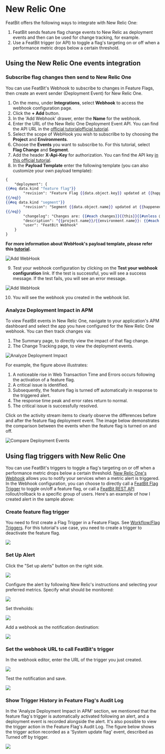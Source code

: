 # New Relic One

FeatBit offers the following ways to integrate with New Relic One:

1. FeatBit sends feature flag change events to New Relic as deployment events and then can be used for change tracking, for example.
2. Use a FeatBit trigger (or API) to toggle a flag's targeting on or off when a performance metric drops below a certain threshold.

## Using the New Relic One events integration

### Subscribe flag changes then send to New Relic One

You can use FeatBit's Webhook to subscribe to changes in Feature Flags, then create an event sender (Deployment Event) for New Relic One.

1. On the menu, under **Integrations**, select **Webhook** to access the webhook configuration page.
2. Click the **+ Add** button. 
3. In the 'Add Webhook' drawer, enter the **Name** for the webhook.
4. Enter the URL of the New Relic One Deployment Event API. You can find the API URL in the [official tutorialofficial tutorial](https://docs.newrelic.com/docs/apm/apm-ui-pages/events/record-deployments/#api-instructions).
5. Select the scope of WebHook you wish to subscrilbe to by choosing the **Project** and **Environments**.
6. Choose the **Events** you want to subscribe to. For this tutorial, select **Flag Change** and **Segment**.
7. Add the header **X-Api-Key** for authorization. You can find the API key [in this official tutorial](https://docs.newrelic.com/docs/apis/intro-apis/new-relic-api-keys/).
8. In the **Payload Template** enter the following template (you can also customize your own payload template):

```handlebars
{
    "deployment": {
{{#eq data.kind "feature flag"}}
        "revision": "Feature Flag {{data.object.key}} updated at {{happenedAt}}",
{{/eq}}
{{#eq data.kind "segment"}}
        "revision": "Segment {{data.object.name}} updated at {{happenedAt}}",
{{/eq}}
        "changelog": "Changes are: {{#each changes}}{{this}}{{#unless @last}} ; {{/unless}}{{/each}}",
        "description": "{{project.name}}/{{environment.name}}: {{#each changes}}{{this}}{{#unless @last}} ; {{/unless}}{{/each}}",
        "user": "FeatBit Webhook"
    }
}
```

**For more information about WebHook's payload template, please refer this [tutorial](/integrations/webhooks).**

![Add WebHook](../../integrations/assets/newrelic/add-webhook-001.png)


9. Test your webhook configuration by clicking on the **Test your webhook configuration** link. If the test is successful, you will see a success message. If the test fails, you will see an error message.

![Add WebHook](../../integrations/assets/newrelic/test-webhook.png)

10. You will see the webhook you created in the webhook list.

### Analyze Deployment Impact in APM

To view FeatBit events in New Relic One, navigate to your application's APM dashboard and select the app you have configured for the New Relic One webhook. You can then track changes via:

1. The Summary page, to directly view the impact of that flag change.
2. The Change Tracking page, to view the deployment events.

![Analyze Deployment Impact](../../integrations/assets/newrelic/newrelicone-apm-short.png)

For example, the figure above illustrates:

1. A noticeable rise in Web Transaction Time and Errors occurs following the activation of a feature flag.
2. A critical issue is identified.
3. Subsequently, the feature flag is turned off automatically in response to the triggered alert.
4. The response time peak and error rates return to normal.
5. The critical issue is successfully resolved.

Click on the activity stream items to clearly observe the differences before and after the feature flag deployment event. The image below demonstrates the comparison between the events when the feature flag is turned on and off.

![Compare Deployment Events](../../integrations/assets/newrelic/feature-turnon-off-compare.png)

## Using flag triggers with New Relic One

You can use FeatBit's triggers to toggle a flag's targeting on or off when a performance metric drops below a certain threshold. [New Relic One's Webhook](https://newrelic.com/instant-observability/webhook-notifications) allows you to notify your services when a metric alert is triggered. In the Webhook configuration, you can choose to directly call a [FeatBit Flag Trigger](../feature-flags/feature-workflow/flag-triggers) to toggle on/off a feature flag, or call a [FeatBit REST API](../api-docs/using-featbit-rest-api) rollout/rollback to a specific group of users. Here's an example of how I created alert in the sample above:


### Create feature flag trigger

You need to first create a Flag Trigger in a Feature Flags. See [Workflow/Flag Triggers](/feature-flags/feature-workflow/flag-triggers). For this tutorial's use case, you need to create a trigger to deactivate the feature flag.

![](../../integrations/assets/newrelic/create-trigger.png)

### Set Up Alert

Click the "Set up alerts" button on the right side.

![](../../integrations/assets/newrelic/newrelicone-apm-add-alert-001.png)

Configure the alert by following New Relic's instructions and selecting your preferred metrics. Specify what should be monitored:

![](../../integrations/assets/newrelic/newrelicone-apm-add-alert-004.png)

Set threholds:

![](../../integrations/assets/newrelic/newrelicone-apm-add-alert-005.png)

Add a webhook as the notification destination:

![](../../integrations/assets/newrelic/newrelicone-apm-add-alert-007.png)

### Set the webhook URL to call FeatBit's trigger

In the webhook editor, enter the URL of the trigger you just created.

![](../../integrations/assets/newrelic/newrelicone-apm-add-alert-009.png)

Test the notification and save.

![](../../integrations/assets/newrelic/newrelicone-apm-last-addalert-3.png)

### Show Trigger History in Feature Flag's Audit Log

In the 'Analyze Deployment Impact in APM' section, we mentioned that the feature flag's trigger is automatically activated following an alert, and a deployment event is recorded alongside the alert. It's also possible to view the trigger action in the Feature Flag's Audit Log. The figure below shows the trigger action recorded as a 'System update flag' event, described as Turned off by trigger.

![](../../integrations/assets/newrelic/audit-log.png)